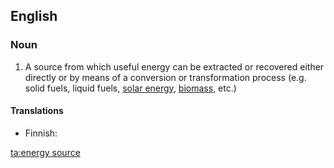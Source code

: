 ==English==

===Noun===
{{en-noun|sg=[[energy]] [[source]]}}

# A source from which useful energy can be extracted or recovered either directly or by means of a conversion or transformation process (e.g. solid fuels, liquid fuels, [[solar energy]], [[biomass]], etc.)

====Translations====
{{top}}
* Finnish: {{t|fi|energianlähde}}
{{mid}}
{{bottom}}

[[ta:energy source]]